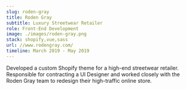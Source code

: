 ```yaml
---
slug: roden-gray
title: Roden Gray
subtitle: Luxury Streetwear Retailer
role: Front-End Development
image: ./images/roden-gray.png
stack: shopify,vue,sass
url: //www.rodengray.com/
timeline: March 2019 - May 2019
---
```


Developed a custom Shopify theme for a high-end streetwear retailer. Responsible for contracting a UI Designer and worked closely with the Roden Gray team to redesign their high-traffic online store.
